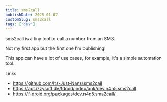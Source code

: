 ```yaml
---
title: sms2call
publishDate: 2025-01-07
customSlug: sms2call
tags: ["dev"]
---
```


sms2call is a tiny tool to call a number from an SMS.


<Thought>
Not my first app but the first one I'm publishing!
</Thought>

This app can have a lot of use cases, for example, it's a simple automation tool.

Links

- https://github.com/Its-Just-Nans/sms2call
- https://apt.izzysoft.de/fdroid/index/apk/dev.n4n5.sms2call
- https://f-droid.org/packages/dev.n4n5.sms2call/

